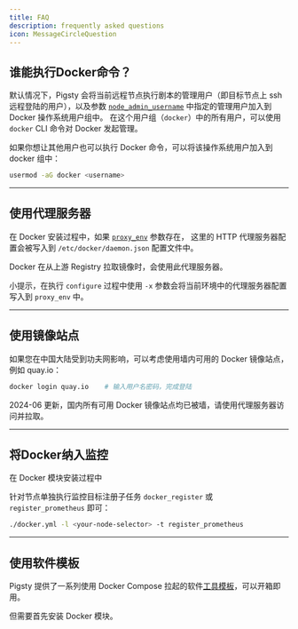 ```yaml
---
title: FAQ
description: frequently asked questions
icon: MessageCircleQuestion
---
```



## 谁能执行Docker命令？

默认情况下，Pigsty 会将当前远程节点执行剧本的管理用户（即目标节点上 ssh 远程登陆的用户），以及参数 [`node_admin_username`](https://pigsty.cc/docs/node/param/#node_admin_username) 中指定的管理用户加入到 Docker 操作系统用户组中。 在这个用户组（`docker`）中的所有用户，可以使用 `docker` CLI 命令对 Docker 发起管理。

如果你想让其他用户也可以执行 Docker 命令，可以将该操作系统用户加入到 docker 组中：

```bash
usermod -aG docker <username>
```

------

## 使用代理服务器

在 Docker 安装过程中，如果 [`proxy_env`](https://pigsty.cc/docs/infra/param/#proxy_env) 参数存在， 这里的 HTTP 代理服务器配置会被写入到 `/etc/docker/daemon.json` 配置文件中。

Docker 在从上游 Registry 拉取镜像时，会使用此代理服务器。

小提示，在执行 `configure` 过程中使用 `-x` 参数会将当前环境中的代理服务器配置写入到 `proxy_env` 中。

------

## 使用镜像站点

如果您在中国大陆受到功夫网影响，可以考虑使用墙内可用的 Docker 镜像站点，例如 quay.io：

```bash
docker login quay.io    # 输入用户名密码，完成登陆
```

2024-06 更新，国内所有可用 Docker 镜像站点均已被墙，请使用代理服务器访问并拉取。

------

## 将Docker纳入监控

在 Docker 模块安装过程中

针对节点单独执行监控目标注册子任务 `docker_register` 或 `register_prometheus` 即可：

```bash
./docker.yml -l <your-node-selector> -t register_prometheus
```

------

## 使用软件模板

Pigsty 提供了一系列使用 Docker Compose 拉起的软件[工具模板](https://pigsty.cc/docs/software/)，可以开箱即用。

但需要首先安装 Docker 模块。